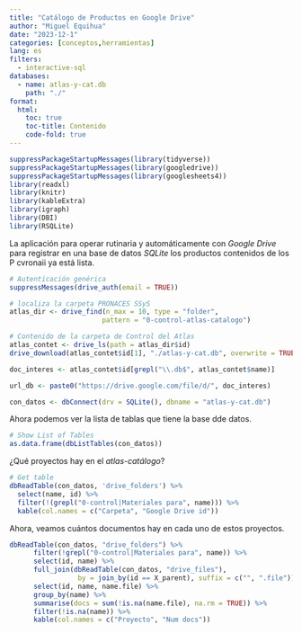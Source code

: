 ```yaml
---
title: "Catálogo de Productos en Google Drive"
author: "Miguel Equihua"
date: "2023-12-1"
categories: [conceptos,herramientas]
lang: es
filters:
  - interactive-sql
databases:
  - name: atlas-y-cat.db
    path: "./"
format:
  html:
    toc: true
    toc-title: Contenido
    code-fold: true
---
```


```r
suppressPackageStartupMessages(library(tidyverse))
suppressPackageStartupMessages(library(googledrive))
suppressPackageStartupMessages(library(googlesheets4))
library(readxl)
library(knitr)
library(kableExtra)
library(igraph)
library(DBI)
library(RSQLite)
```

La aplicación para operar rutinaria y automáticamente con *Google Drive* para registrar en una base de datos *SQLite* los productos contenidos de los P cvronaii ya está lista.

```r
# Autenticación genérica
suppressMessages(drive_auth(email = TRUE))

# localiza la carpeta PRONACES SSyS
atlas_dir <- drive_find(n_max = 10, type = "folder", 
                       pattern = "0-control-atlas-catalogo")

# Contenido de la carpeta de Control del Atlas
atlas_contet <- drive_ls(path = atlas_dir$id)
drive_download(atlas_contet$id[1], "./atlas-y-cat.db", overwrite = TRUE)

doc_interes <- atlas_contet$id[grepl("\\.db$", atlas_contet$name)]

url_db <- paste0("https://drive.google.com/file/d/", doc_interes)

con_datos <- dbConnect(drv = SQLite(), dbname = "atlas-y-cat.db")

```

Ahora podemos ver la lista de tablas que tiene la base dde datos.

```r

# Show List of Tables
as.data.frame(dbListTables(con_datos))

```

¿Qué proyectos hay en el *atlas-catálogo*?

```r
# Get table
dbReadTable(con_datos, 'drive_folders') %>% 
  select(name, id) %>% 
  filter(!(grepl("0-control|Materiales para", name))) %>% 
  kable(col.names = c("Carpeta", "Google Drive id"))

```

Ahora, veamos cuántos documentos hay en cada uno de estos proyectos.

```r
dbReadTable(con_datos, "drive_folders") %>%
      filter(!grepl("0-control|Materiales para", name)) %>%
      select(id, name) %>% 
      full_join(dbReadTable(con_datos, "drive_files"), 
                 by = join_by(id == X_parent), suffix = c("", ".file")) %>% 
      select(id, name, name.file) %>% 
      group_by(name) %>% 
      summarise(docs = sum(!is.na(name.file), na.rm = TRUE)) %>% 
      filter(!is.na(name)) %>%
      kable(col.names = c("Proyecto", "Num docs"))
```
